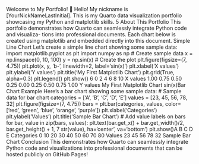 Welcome to My Portfolio! ￿
Hello! My nickname is [YourNickNameLastInitial]. This is my Quarto data visualization
portfolio showcasing my Python and matplotlib skills.
5
About This Portfolio
This portfolio demonstrates how Quarto can seamlessly integrate Python code and visualiza-
tions into professional documents. Each chart below is created using matplotlib and embedded
directly into this document.
Simple Line Chart
Let’s create a simple line chart showing some sample data:
import matplotlib.pyplot as plt
import numpy as np
# Create sample data
x = np.linspace(0, 10, 100)
y = np.sin(x)
# Create the plot
plt.figure(figsize=(7, 4.75))
plt.plot(x, y, 'b-', linewidth=2, label='sin(x)')
plt.xlabel('X values')
plt.ylabel('Y values')
plt.title('My First Matplotlib Chart')
plt.grid(True, alpha=0.3)
plt.legend()
plt.show()
6
0 2 4 6 8 10
X values
1.00
0.75
0.50
0.25
0.00
0.25
0.50
0.75
1.00
Y values
My First Matplotlib Chart
sin(x)Bar Chart Example
Here’s a bar chart showing some sample data:
# Sample data for bar chart
categories = ['A', 'B', 'C', 'D', 'E']
values = [23, 45, 56, 78, 32]
plt.figure(figsize=(7, 4.75))
bars = plt.bar(categories, values, color=['red', 'green', 'blue', 'orange', 'purple'])
plt.xlabel('Categories')
plt.ylabel('Values')
plt.title('Sample Bar Chart')
# Add value labels on bars
for bar, value in zip(bars, values):
plt.text(bar.get_x() + bar.get_width()/2, bar.get_height() + 1,
7
str(value), ha='center', va='bottom')
plt.show()A B C D E
Categories
0
10
20
30
40
50
60
70
80
Values
23
45
56
78
32
Sample Bar Chart
Conclusion
This demonstrates how Quarto can seamlessly integrate Python code and visualizations into
professional documents that can be hosted publicly on GitHub Pages!